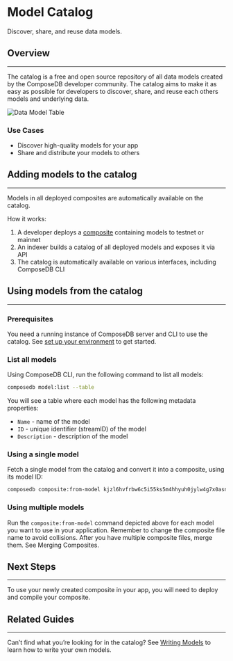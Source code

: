 # Model Catalog
Discover, share, and reuse data models.

## Overview
---
The catalog is a free and open source repository of all data models created by the ComposeDB developer community. The catalog aims to make it as easy as possible for developers to discover, share, and reuse each others models and underlying data.

![Data Model Table](/img/data-model-table.png)

### Use Cases

- Discover high-quality models for your app
- Share and distribute your models to others

## Adding models to the catalog
---
Models in all deployed composites are automatically available on the catalog.

How it works:

1. A developer deploys a [composite](./composites.mdx) containing models to testnet or mainnet
2. An indexer builds a catalog of all deployed models and exposes it via API
3. The catalog is automatically available on various interfaces, including ComposeDB CLI

## Using models from the catalog
---
### Prerequisites

You need a running instance of ComposeDB server and CLI to use the catalog. See [set up your environment](../../set-up-your-environment.mdx) to get started.

### List all models

Using ComposeDB CLI, run the following command to list all models:

```sh
composedb model:list --table
```

You will see a table where each model has the following metadata properties:

- `Name` - name of the model
- `ID` - unique identifier (streamID) of the model
- `Description` - description of the model

### Using a single model
Fetch a single model from the catalog and convert it into a composite, using its model ID:

```sh
composedb composite:from-model kjzl6hvfrbw6c5i55ks5m4hhyuh0jylw4g7x0asndu97i7luts4dfzvm35oev65 --output=my-composite.json
```

### Using multiple models
Run the `composite:from-model` command depicted above for each model you want to use in your application. Remember to change the composite file name to avoid collisions. After you have multiple composite files, merge them. See Merging Composites.

## Next Steps
---
To use your newly created composite in your app, you will need to deploy and compile your composite.

## Related Guides
---
Can’t find what you’re looking for in the catalog? See [Writing Models](./writing-models.mdx) to learn how to write your own models.